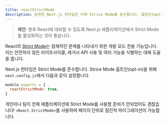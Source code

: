 ```yaml
---
title: reactStrictMode
description: 완전한 Next.js 런타임은 이제 Strice Mode를 준수합니다. 옵트인(opt-in) 설정 방법에 대해 배웁니다.
---
```


> **제안**: 향후 React에 대비할 수 있도록 Next.js 애플리케이션에서 Strict Mode를 활성화하는 것이 좋습니다.

React의 [Strict Mode](https://react.dev/reference/react/StrictMode)는 잠재적인 문제를 나타내기 위한 개발 모드 전용 기능입니다. 이는 안전하지 않은 라이프사이클, 레거시 API 사용 및 여러 기능을 식별하는 데에 도움을 줍니다.

Next.js 런타임은 Strict Mode를 준수합니다. Strice Mode 옵트인(opt-in)을 위해 `next.config.js`에서 다음과 같이 설정합니다.

```js filename="next.config.js"
module.exports = {
  reactStrictMode: true,
}
```

개인이나 팀이 전체 애플리케이션에 Strict Mode를 사용할 준비가 안되었어도 괜찮습니다! `<React.StrictMode>`를 사용하여 페이지 단위로 점진적 마이그레이션이 가능합니다.
